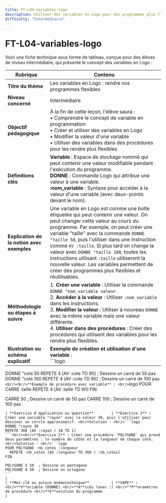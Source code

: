 ```yaml
---
title: FT-L04-variables-logo
description: Utiliser des variables en Logo pour des programmes plus flexibles
difficulty: "Intermédiaire"
---
```


# FT-L04-variables-logo
Voici une fiche technique sous forme de tableau, conçue pour des élèves de niveau intermédiaire, qui présente le concept des variables en Logo :

| **Rubrique**                                  | **Contenu**                                                                                                                                                                                                                                                                                                                                                                                                                        |
|-----------------------------------------------|-------------------------------------------------------------------------------------------------------------------------------------------------------------------------------------------------------------------------------------------------------------------------------------------------------------------------------------------------------------------------------------------------------------------------------------|
| **Titre du thème**                            | Les variables en Logo : rendre vos programmes flexibles                                                                                                                                                                                                                                                                                                                                                                                         |
| **Niveau concerné**                           | Intermédiaire                                                                                                                                                                                                                                                                                                                                                                                                                                  |
| **Objectif pédagogique**                      | À la fin de cette leçon, l'élève saura : <br/>• Comprendre le concept de variable en programmation <br/>• Créer et utiliser des variables en Logo <br/>• Modifier la valeur d'une variable <br/>• Utiliser des variables dans des procédures pour les rendre plus flexibles                                                                                                                                                                                                                |
| **Définitions clés**                          | **Variable** : Espace de stockage nommé qui peut contenir une valeur modifiable pendant l'exécution du programme. <br/>**DONNE** : Commande Logo qui attribue une valeur à une variable. <br/>**:nom_variable** : Syntaxe pour accéder à la valeur d'une variable (avec deux-points devant le nom).                                                                                                                                                                                          |
| **Explication de la notion avec exemples**    | Une variable en Logo est comme une boîte étiquetée qui peut contenir une valeur. On peut changer cette valeur au cours du programme. Par exemple, on peut créer une variable "taille" avec la commande `DONNE "taille 50`, puis l'utiliser dans une instruction comme `AV :taille`. Si plus tard on change la valeur avec `DONNE "taille 100`, toutes les instructions utilisant `:taille` utiliseront la nouvelle valeur. Les variables permettent de créer des programmes plus flexibles et réutilisables.                                                                                                                       |
| **Méthodologie ou étapes à suivre**           | 1. **Créer une variable** : Utiliser la commande `DONNE "nom_variable valeur`.<br/>2. **Accéder à la valeur** : Utiliser `:nom_variable` dans les instructions.<br/>3. **Modifier la valeur** : Utiliser à nouveau `DONNE` avec la même variable mais une valeur différente.<br/>4. **Utiliser dans des procédures** : Créer des procédures qui utilisent des variables pour les rendre plus flexibles. |
| **Illustration ou schéma explicatif**         | **Exemple de création et utilisation d'une variable** : <br/>```logo
DONNE "cote 50
REPETE 4 [AV :cote TD 90]  ; Dessine un carré de 50 pas
DONNE "cote 100
REPETE 4 [AV :cote TD 90]  ; Dessine un carré de 100 pas
``` <br/><br/>**Exemple de procédure avec variable** : <br/>```logo
POUR CARRE :taille
  REPETE 4 [AV :taille TD 90]
FIN

CARRE 50  ; Dessine un carré de 50 pas
CARRE 100  ; Dessine un carré de 100 pas
```                                                                                   |
| **Exercice d'application ou question**        | **Exercice 1** : Créer une variable "rayon" avec la valeur 30, puis l'utiliser pour dessiner un cercle approximatif. <br/>Solution : <br/>```logo
DONNE "rayon 30
REPETE 360 [AV :rayon / 10 TD 1]
```<br/><br/>**Exercice 2** : Créer une procédure `POLYGONE` qui prend deux paramètres : le nombre de côtés et la longueur de chaque côté. <br/>Solution : <br/>```logo
POUR POLYGONE :nb_cotes :longueur
  REPETE :nb_cotes [AV :longueur TD 360 / :nb_cotes]
FIN

POLYGONE 5 50  ; Dessine un pentagone
POLYGONE 8 30  ; Dessine un octogone
```                                                                                                                    |
| **Mot-clé ou astuce mnémotechnique**          | **VAPE** : <br/>**V**ariable (DONNE) <br/>**A**ccès (avec :) <br/>**P**aramètres de procédure <br/>**E**volution du programme                                                                                                                                                                                                                                                                                                                           |